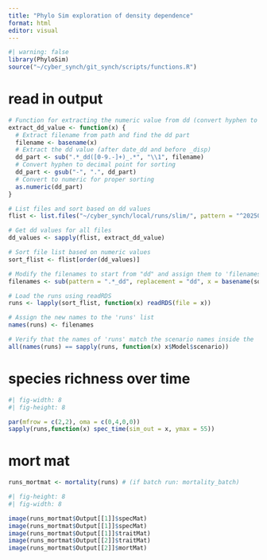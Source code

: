 ```yaml
---
title: "Phylo Sim exploration of density dependence"
format: html
editor: visual
---
```


```r
#| warning: false
library(PhyloSim)
source("~/cyber_synch/git_synch/scripts/functions.R")
```

# read in output

```r
# Function for extracting the numeric value from dd (convert hyphen to decimal)
extract_dd_value <- function(x) {
  # Extract filename from path and find the dd part
  filename <- basename(x)
  # Extract the dd value (after date_dd and before _disp)
  dd_part <- sub(".*_dd([0-9.-]+)_.*", "\\1", filename)
  # Convert hyphen to decimal point for sorting
  dd_part <- gsub("-", ".", dd_part)
  # Convert to numeric for proper sorting
  as.numeric(dd_part)
}

# List files and sort based on dd values
flist <- list.files("~/cyber_synch/local/runs/slim/", pattern = "^20250416", full.names = TRUE)

# Get dd values for all files
dd_values <- sapply(flist, extract_dd_value)

# Sort file list based on numeric values
sort_flist <- flist[order(dd_values)]

# Modify the filenames to start from "dd" and assign them to 'filenames'
filenames <- sub(pattern = ".*_dd", replacement = "dd", x = basename(sort_flist))

# Load the runs using readRDS
runs <- lapply(sort_flist, function(x) readRDS(file = x))

# Assign the new names to the 'runs' list
names(runs) <- filenames

# Verify that the names of 'runs' match the scenario names inside the 'Model' list element
all(names(runs) == sapply(runs, function(x) x$Model$scenario))
```
# species richness over time
```r
#| fig-width: 8
#| fig-height: 8

par(mfrow = c(2,2), oma = c(0,4,0,0))
sapply(runs,function(x) spec_time(sim_out = x, ymax = 55))
```

# mort mat

```r
runs_mortmat <- mortality(runs) # (if batch run: mortality_batch)
```

```r
#| fig-height: 8
#| fig-width: 8

image(runs_mortmat$Output[[1]]$specMat)
image(runs_mortmat$Output[[1]]$specMat)
image(runs_mortmat$Output[[1]]$traitMat)
image(runs_mortmat$Output[[2]]$traitMat)
image(runs_mortmat$Output[[2]]$mortMat)
```




